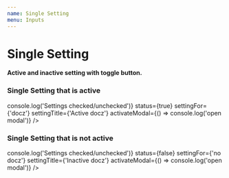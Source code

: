 ```yaml
---
name: Single Setting
menu: Inputs
---
```



# Single Setting

<Props of={SingleSetting} />

**Active and inactive setting with toggle button.**

<Playground>
  <h3>Single Setting that is active</h3>
  <SingleSetting
    onCheck={() => console.log('Settings checked/unchecked')}
    status={true}
    settingFor={'docz'}
    settingTitle={'Active docz'}
    activateModal={() => console.log('open modal')}
  />
  <h3>Single Setting that is not active</h3>
  <SingleSetting
    onCheck={() => console.log('Settings checked/unchecked')}
    status={false}
    settingFor={'no docz'}
    settingTitle={'Inactive docz'}
    activateModal={() => console.log('open modal')}
  />
</Playground>
